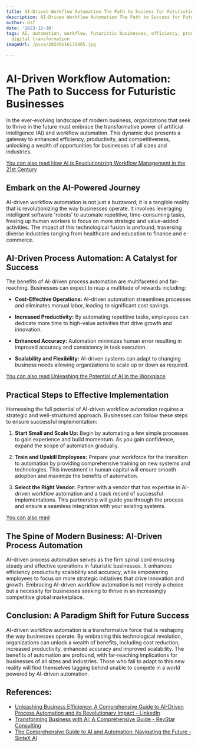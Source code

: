```yaml
---
title: AI-Driven Workflow Automation The Path to Success for Futuristic Businesses
description: AI-Driven Workflow Automation The Path to Success for Futuristic Businesses
author: Usf
date: '2023-12-30'
tags: AI, automation, workflow, futuristic businesses, efficiency, productivity, innovation,
  digital transformation
imageUrl: /pixa/20240116131405.jpg

---
```

#  AI-Driven Workflow Automation:  The Path  to Success for Futuristic Businesses

In the ever-evolving landscape of modern business, organizations that seek to  thrive in the future must  embrace the transformative  power of artificial intelligence (AI) and workflow automation. This dynamic duo presents a  gateway to enhanced  efficiency,  productivity, and  competitiveness, unlocking a wealth  of opportunities for businesses of all sizes and industries.

[You can also read How AI is Revolutionizing Workflow Management in the 21st Century](How%20AI%20is%20Revolutionizing%20Workflow%20Management%20in%20the%2021st%20Century)


## Embark on the AI-Powered Journey

AI-driven workflow automation is not just a buzzword; it  is a tangible reality that is revolutionizing the way businesses operate. It involves leveraging intelligent software  'robots' to automate repetitive,  time-consuming tasks, freeing up human workers to focus on more strategic and value-added activities. The impact of this technological fusion is profound, traversing diverse industries ranging from healthcare and education to finance and e-commerce.

## AI-Driven  Process Automation: A Catalyst for Success

The benefits of AI-driven  process automation are multifaceted and far-reaching.  Businesses can expect to  reap a multitude of rewards including:

* **Cost-Effective Operations:** AI-driven automation  streamlines processes and eliminates  manual labor, leading to significant cost savings.

* **Increased Productivity:** By automating repetitive  tasks, employees can dedicate more time to high-value activities that drive growth and innovation.

* **Enhanced Accuracy:** Automation minimizes human error resulting  in improved accuracy  and consistency  in task execution.

* **Scalability and Flexibility:** AI-driven systems can adapt to changing business needs allowing organizations to scale up  or down as required.

[You can also read Unleashing the Potential of  AI in the Workplace](Unleashing%20the%20Potential%20of%20AI%20in%20the%20Workplace)


## Practical Steps to Effective Implementation

Harnessing the full potential of AI-driven workflow automation requires a strategic and well-structured approach.  Businesses can follow these steps to ensure successful implementation:

1. **Start Small and Scale Up:** Begin by automating a  few simple  processes to gain experience and build momentum. As you gain  confidence, expand the scope of automation gradually.

2. **Train and Upskill  Employees:** Prepare your workforce for the transition to automation  by providing comprehensive training on new systems and technologies.  This investment in human capital will ensure smooth adoption and  maximize the benefits of automation.

3. **Select the Right Vendor:** Partner with a vendor that has expertise in AI-driven workflow automation and  a track record of successful implementations. This partnership will guide you through the process and ensure a seamless integration with your existing systems.

[You  can also read ]()


## The Spine of Modern Business: AI-Driven Process Automation

AI-driven process automation serves as the firm spinal  cord ensuring steady and effective operations  in futuristic businesses. It enhances efficiency productivity scalability and accuracy, while empowering employees  to focus on more strategic initiatives that  drive innovation and growth. Embracing  AI-driven workflow automation is  not merely a choice  but a necessity  for businesses seeking to thrive in  an  increasingly competitive global marketplace.

## Conclusion: A Paradigm Shift for Future Success

AI-driven workflow  automation is a transformative force that is reshaping the way businesses operate. By embracing this technological revolution, organizations can  unlock  a wealth of benefits, including cost reduction, increased productivity, enhanced accuracy and improved scalability.  The benefits of automation are profound, with far-reaching implications for businesses of all sizes and industries. Those who fail to adapt  to this new reality will find themselves lagging behind  unable to compete in a world  powered by AI-driven automation.

## References:
- [Unleashing Business Efficiency: A Comprehensive Guide to AI-Driven Process Automation and its Revolutionary Impact - LinkedIn](https://www.linkedin.com/pulse/unleashing-business-efficiency-comprehensive?trk=article-ssr-frontend-pulse_more-articles_related-content-card)
- [Transforming Business with AI: A Comprehensive Guide - RevStar Consulting](https://revstarconsulting.com/blog/transforming-business-with-ai-a-comprehensive-guide)
- [The Comprehensive Guide to AI and Automation: Navigating the Future - SinteX AI](https://sintex-ai.com/blog/the-comprehensive-guide-to-ai-and-automation-navigating-the-future)
